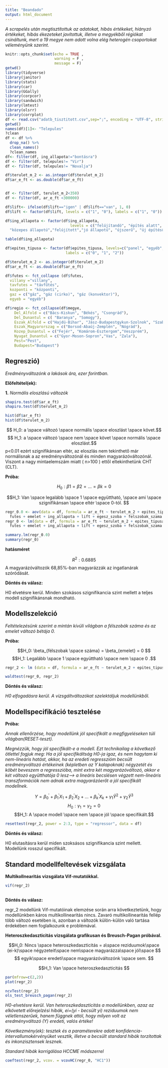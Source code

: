 ```yaml
---
title: "Beandado"
output: html_document
---
```

*A scrapelés után megtisztítottuk az adatokat, hibás értékeket, hiányzó értékeket, hibás ékezeteket javítottuk, illetve a megyékből régiókat csináltunk, mert a 19 megye nem adott volna elég heterogén csoportokat véleményünk szerint.*
```r
knitr::opts_chunk$set(echo = TRUE , 
                      warning = F , 
                      message = F)
getwd()
library(tidyverse)
library(janitor)
library(stats)
library(car)
library(GGally)
library(corpcor)
library(sandwich)
library(lmtest)
library(olsrr)
library(corrplot)
df <- read.csv("adatb_tisztitott.csv",sep=";", encoding = "UTF-8", stringsAsFactors=FALSE)
getwd()
names(df)[1]<- "Telepules"
?clean
df <- df %>% 
  drop_na() %>% 
  clean_names()
  ?clean_names
df<- filter(df, ing_allapota!="bontásra")
df <- filter(df, telepules!= "Vir")
df <- filter(df, telepules!= "Novalja")

df$terulet_m_2 <- as.integer(df$terulet_m_2)
df$ar_e_ft <- as.double(df$ar_e_ft)


df <- filter(df, terulet_m_2<350)
df <- filter(df, ar_e_ft <300000)

df$lift<- ifelse(df$lift=="igen" | df$lift=="van", 1, 0)
df$lift <- factor(df$lift, levels = c("1", "0"), labels = c("1", "0"))

df$ing_allapota <- factor(df$ing_allapota, 
                             levels = c("felújítandó", "építés alatt",
  "közepes állapotú","felújított","jó állapotú", "újszerű", "új építésű")) 

table(df$ing_allapota)

df$epites_tipusa <- factor(df$epites_tipusa, levels=c("panel", "egyéb", "tégla"),
                           labels = c("0", "1", "2"))

df$terulet_m_2 <- as.integer(df$terulet_m_2)
df$ar_e_ft <- as.double(df$ar_e_ft)

df$futes <- fct_collapse (df$futes,
  villany ="villany",
  tavfutes = "távfűtés",
  kozponti = "központi",
  gaz = c("gáz", "gáz (cirko)", "gáz (konvektor)"),
  egyeb = "egyéb")

df$regio <- fct_collapse(df$megye,
    Del_Alfold = c("Bács-Kiskun", "Békés", "Csongrád"),
    Del_Dunantul = c( "Baranya", "Somogy"),
    Eszak_Alfold = c("Hajdú-Bihar", "Jász-Budapestgykun-Szolnok", "Szabolcs-Szatmár-Bereg"),
    Eszak_Magyarorszag = c("Borsod-Abaúj-Zemplén", "Nógrád"),
    Kozep_Dunantul = c("Fejér", "Komárom-Esztergom","Veszprém"),
    Nyugat_Dunantul = c("Gyor-Moson-Sopron","Vas", "Zala"),
    Pest="Pest",
    Budapest="Budapest")
```

## Regreszió) ##

*Eredményváltozónk a lakások ára, ezer forintban.*

  **Előfeltétel(ek):**

**1.**    *Normális eloszlású változók*

```r
shapiro.test(df$ar_e_ft) 
shapiro.test(df$terulet_m_2)

hist(df$ar_e_ft)
hist(df$terulet_m_2)
```

$$ H_0: a \space változó \space normális \space eloszlást \space követ.$$
$$ H_1: a \space változó \space nem \space követ \space  normális \space eloszlást.$$
p<0.01 ezért szignifikánsan eltér, az eloszlás nem tekinthető már normálisnak a az eredményváltozónál és minden magyarázóváltozónál. 
Viszont  a nagy mintaelemszám miatt ( n>100 ) ettől eltekinthetünk CHT (CLT).



  **Próba:**
  


$$H_0: β1 = β2 = . . . = βk = 0$$ 


$$H_1: Van \space legalább \space 1 \space együttható, \space ami \space szignifikánsan \space eltér \space 0-tól. $$
```r
regr_0.0 <- aov(data = df, formula = ar_e_ft ~ terulet_m_2 + epites_tipusa +
  futes + emelet + ing_allapota + lift + egesz_szoba + felszobak_szama + regio)
regr_0 <- lm(data = df, formula = ar_e_ft ~ terulet_m_2 + epites_tipusa +
  futes + emelet + ing_allapota + lift + egesz_szoba + felszobak_szama + regio)

summary.lm(regr_0.0)
summary(regr_0)
```

  **hatásméret**


  $$R^2: 0.6885$$
A magyarázóváltozók 68,85%-ban magyarázzák az ingatlanárak szóródását.

  **Döntés és válasz:**
 
H0 elvetésre kerül. Minden szokásos szignifikancia szint mellett a teljes modell szignifikánsnak mondható.

## Modellszelekció ##

*Feltételezésünk szerint a mintán kívüli világban a félszobák száma és az emelet változó bétája 0.*

  **Próba:**


$$H_0: \beta_{félszobak \space száma} = \beta_{emelet} = 0 $$
$$H_1:  Legalább \space 1 \space együttható \space nem \space 0 .$$
```r
regr_2 <- lm (data = df, formula = ar_e_ft ~ terulet_m_2 + epites_tipusa +futes +  ing_allapota + lift  + regio + egesz_szoba)

waldtest(regr_0, regr_2)

```


  **Döntés és válasz:**

*H0 elfogadásra kerül. A vizsgáltváltozókat szelektáljuk modellünkből.*


## Modellspecifikáció tesztelése ##




  **Próba:**
  
*Annak ellenőrzése, hogy modellünk jól specifikált a megfigyeléseken túli világban(RESET-teszt).*

*Megnézzük, hogy jól specifikált-e a modell.*
*Ezt technikailag a következő ötlettel fogjuk meg: Ha a jól specifikáltság H0-ja igaz, és nem hagytam ki nem-lineáris hatást, akkor, ha az eredeti regresszióm becsült eredményváltozó értékeinek (képletben az Y kalapoknak) négyzetét és köbét beveszem a regresszióba, mint extra két magyarázóváltozó, akkor e két változó együtthatója 0 lesz--> a lineáris becslésen végzett nem-lineáris transzformációk nem adnak extra magyarázóerőt a jól specifikált modellnek.*

$$Y= \beta_0^{'}+\beta_1^{'}X_1+\beta_2^{'}X_2 + ... +\beta_k^{'}X_k +\gamma_1 \hat{Y}^2 +\gamma_2 \hat{Y}^3 $$
$$H_0: γ_1 = γ_2 = 0 $$
$$H_1: A \space modell \space nem \space jól \space specifikált.$$

```r

resettest(regr_2, power = 2:3, type = "regressor", data = df)
```

  **Döntés és válasz:**

H0 elutasításra kerül miden szoksásos szignifikancia szint mellett. Modellünk rosszul specifikált.

## Standard modellfeltevések vizsgálata ##

**Multikollnearitás vizsgálata Vif-mutatókkal.**

```r
vif(regr_2)
  
```

**Döntés és válasz:**

regr_2 modellünk Vif-mutatóinak elemzése során arra következtetünk, hogy modellünkben káros multikollinearitás nincs. Zavaró multikollinearitás fellép több változó esetében is, azonban a változók külön-külön való tartása érdekében nem foglalkozunk e problémával.

**Heteroszkedaszticitás vizsgálata grafikusan és Breusch-Pagan próbával.**

$$H_0: Nincs \space heteroszkedaszticitás = a\space reziduumok\space (ei-k)\space négyzeteit\space nem\space magyarázza\space jól\space $$ 
$$ egyik\space eredeti\space magyarázóváltozónk \space sem. $$ 


$$H_1: Van \space heteroszkedaszticitás $$ 

```r
par(mfrow=c(2,2))
plot(regr_2)

ncvTest(regr_2)
ols_test_breusch_pagan(regr_2)
```
*H0-elvetésre kerül. Van heteroszkedaszticitás a modellünkben, azaz az elkövetett előrejelzési hibák, ei=(yi - becsült yi) reziduumok nem véletlenszerűek, hanem függnek attól, hogy milyen volt az eredményváltozó (Y) eredeti, valós értéke!*

*Következmény(ek): tesztek és a paraméterekre adott konfidencia-intervallumokérvényüket vesztik, illetve a becsült standard hibák torzítottak és inkonzisztensek lesznek. *

*Standard hibák korrigálása HCCME módszerrel*

```r
coeftest(regr_2, vcov. = vcovHC(regr_0, "HC1"))
```

